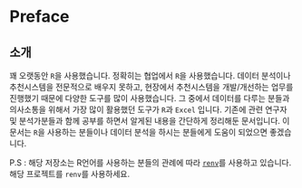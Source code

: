 # Preface {.unnumbered}

## 소개

꽤 오랫동안 `R`을 사용했습니다. 정확히는 협업에서 `R`을 사용했습니다. 데이터 분석이나 추천시스템을 전문적으로 배우지 못하고, 현장에서 추천시스템을 개발/개선하는 업무를 진행했기 때문에 다양한 도구를 많이 사용했습니다. 그 중에서 데이터를 다루는 분들과 의사소통을 위해서 가장 많이 활용했던 도구가 `R`과 `Excel` 입니다. 기존에 관련 연구자 및 분석가분들과 함께 공부를 하면서 알게된 내용을 간단하게 정리해둔 문서입니다. 이 문서는 `R`을 사용하는 분들이나 데이터 분석을 하시는 분들에게 도움이 되었으면 좋겠습니다.

P.S : 해당 저장소는 R언어를 사용하는 분들의 관례에 따라 [`renv`](https://rstudio.github.io/renv/)를 사용하고 있습니다. 해당 프로젝트를 `renv`를 사용하세요.


